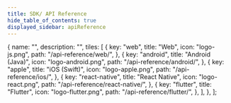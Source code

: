 ```yaml
---
title: SDK/ API Reference
hide_table_of_contents: true
displayed_sidebar: apiReference
---
```



  {
    name: "",
    description: "",
    tiles: [
      {
        key: "web",
        title: "Web",
        icon: "logo-js.png",
        path: "/api-reference/web/",
      },
      {
        key: "android",
        title: "Android (Java)",
        icon: "logo-android.png",
        path: "/api-reference/android/",
      },
      {
        key: "apple",
        title: "iOS (Swift)",
        icon: "logo-apple.png",
        path: "/api-reference/ios/",
      },
      {
        key: "react-native",
        title: "React Native",
        icon: "logo-react.png",
        path: "/api-reference/react-native/",
      },
      {
        key: "flutter",
        title: "Flutter",
        icon: "logo-flutter.png",
        path: "/api-reference/flutter/",
      },
    ],
  },
];

<Tiles tileGroups={tileGroupsData} />

